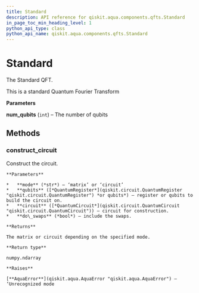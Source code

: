 ```yaml
---
title: Standard
description: API reference for qiskit.aqua.components.qfts.Standard
in_page_toc_min_heading_level: 1
python_api_type: class
python_api_name: qiskit.aqua.components.qfts.Standard
---
```


# Standard

<Class id="qiskit.aqua.components.qfts.Standard" github="https://github.com/qiskit-community/qiskit-aqua/tree/stable/0.7/qiskit/aqua/components/qfts/standard.py" signature="Standard(num_qubits)">
  The Standard QFT.

  This is a standard Quantum Fourier Transform

  **Parameters**

  **num\_qubits** (`int`) – The number of qubits

  ## Methods

  ### construct\_circuit

  <Function id="qiskit.aqua.components.qfts.Standard.construct_circuit" signature="Standard.construct_circuit(mode='circuit', qubits=None, circuit=None, do_swaps=True)">
    Construct the circuit.

    **Parameters**

    *   **mode** (*str*) – ‘matrix’ or ‘circuit’
    *   **qubits** ([*QuantumRegister*](qiskit.circuit.QuantumRegister "qiskit.circuit.QuantumRegister") *or qubits*) – register or qubits to build the circuit on.
    *   **circuit** ([*QuantumCircuit*](qiskit.circuit.QuantumCircuit "qiskit.circuit.QuantumCircuit")) – circuit for construction.
    *   **do\_swaps** (*bool*) – include the swaps.

    **Returns**

    The matrix or circuit depending on the specified mode.

    **Return type**

    numpy.ndarray

    **Raises**

    [**AquaError**](qiskit.aqua.AquaError "qiskit.aqua.AquaError") – ‘Unrecognized mode
  </Function>
</Class>

